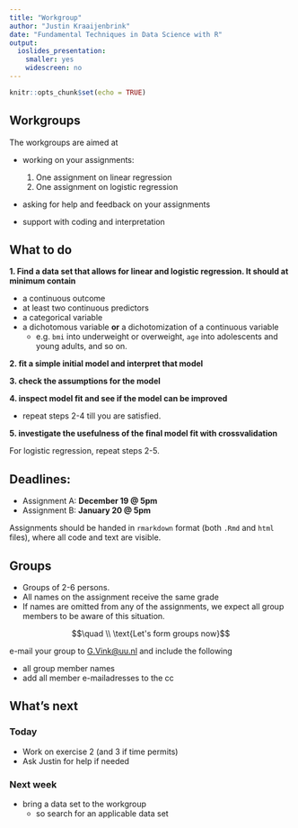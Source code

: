 ```yaml
---
title: "Workgroup"
author: "Justin Kraaijenbrink"
date: "Fundamental Techniques in Data Science with R"
output:
  ioslides_presentation:
    smaller: yes
    widescreen: no
---
```


```r
knitr::opts_chunk$set(echo = TRUE)
```

## Workgroups

The workgroups are aimed at

- working on your assignments:
  
  1. One assignment on linear regression
  2. One assignment on logistic regression

- asking for help and feedback on your assignments
- support with coding and interpretation

## What to do
**1. Find a data set that allows for linear and logistic regression. It should at minimum contain**
 
  - a continuous outcome
  - at least two continuous predictors
  - a categorical variable
  - a dichotomous variable **or** a dichotomization of a continuous variable
    - e.g. `bmi` into underweight or overweight, `age` into adolescents and young adults, and so on.
    
**2. fit a simple initial model and interpret that model**

**3. check the assumptions for the model**

**4. inspect model fit and see if the model can be improved**

  - repeat steps 2-4 till you are satisfied.
  
**5. investigate the usefulness of the final model fit with crossvalidation**

For logistic regression, repeat steps 2-5. 

## Deadlines:

- Assignment A: **December 19 @ 5pm**
- Assignment B: **January 20 @ 5pm**

Assignments should be handed in `rmarkdown` format (both `.Rmd` and `html` files), where all code and text are visible. 

## Groups

- Groups of 2-6 persons. 
- All names on the assignment receive the same grade
- If names are omitted from any of the assignments, we expect all group members to be aware of this situation.

$$\quad \\ \text{Let's form groups now}$$

e-mail your group to [G.Vink@uu.nl](mailto:G.Vink@uu.nl) and include the following

- all group member names
- add all member e-mailadresses to the cc

## What's next

### Today
- Work on exercise 2 (and 3 if time permits)
- Ask Justin for help if needed

### Next week
- bring a data set to the workgroup
  - so search for an applicable data set
